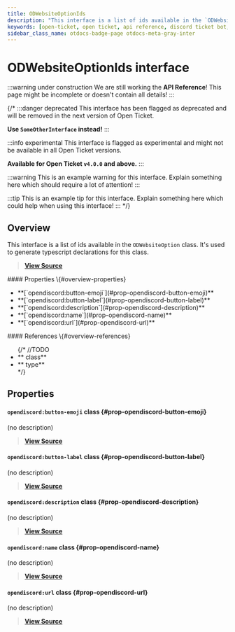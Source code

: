 ```yaml
---
title: ODWebsiteOptionIds
description: "This interface is a list of ids available in the `ODWebsiteOption` class. It's used to generate typescript declarations for this class."
keywords: [open-ticket, open ticket, api reference, discord ticket bot, interface]
sidebar_class_name: otdocs-badge-page otdocs-meta-gray-inter
---
```

<head>
    <link rel="apple-touch-icon" href="/img/logo_vertical.png"/>
</head>

# ODWebsiteOptionIds <M color="gray">interface</M>

:::warning under construction
We are still working the **API Reference**! This page might be incomplete or doesn't contain all details!
:::

{/*
:::danger deprecated
This interface has been flagged as deprecated and will be removed in the next version of Open Ticket.

**Use `SomeOtherInterface` instead!**
:::

:::info experimental
This interface is flagged as experimental and might not be available in all Open Ticket versions.

**Available for Open Ticket `v4.0.0` and above.**
:::

:::warning
This is an example warning for this interface. Explain something here which should require a lot of attention!
:::

:::tip
This is an example tip for this interface. Explain something here which could help when using this interface!
:::
*/}

## Overview
This interface is a list of ids available in the `ODWebsiteOption` class.
It's used to generate typescript declarations for this class.

> [**View Source**](https://otgithub.dj-dj.be/tree/main/src/core/api/openticket/option.ts#L232)

<FlexHorizontal>
<div style={{width:"50%"}} className="otdocs-flex-mobile-width">
    #### Properties \{#overview-properties}
    <ul>
        <li>**[`opendiscord:button-emoji`](#prop-opendiscord-button-emoji)**</li>
        <li>**[`opendiscord:button-label`](#prop-opendiscord-button-label)**</li>
        <li>**[`opendiscord:description`](#prop-opendiscord-description)**</li>
        <li>**[`opendiscord:name`](#prop-opendiscord-name)**</li>
        <li>**[`opendiscord:url`](#prop-opendiscord-url)**</li>
    </ul>
</div>
<div style={{width:"50%"}} className="otdocs-flex-mobile-width">
    #### References \{#overview-references}
    <ul>
        {/*
        //TODO
        <li>**<code><ApiUrl url="class:ODId" label="api.ODId"/></code> <M color="purple">class</M>**</li>
        <li>**<code><ApiUrl url="type:ODExampleType" label="api.ODExampleType"/></code> <M color="brown">type</M>**</li>
        */}
    </ul>
</div>
</FlexHorizontal>

## Properties
<Divider></Divider>
#### `opendiscord:button-emoji` <M color="purple">class</M> <ApiBlock><ApiUrl url="class:ODOptionData" label="api.ODOptionData"/></ApiBlock> \{#prop-opendiscord-button-emoji}
(no description)

> [**View Source**](https://otgithub.dj-dj.be/tree/main/src/core/api/openticket/option.ts#L236)

<Divider></Divider>
#### `opendiscord:button-label` <M color="purple">class</M> <ApiBlock><ApiUrl url="class:ODOptionData" label="api.ODOptionData"/></ApiBlock> \{#prop-opendiscord-button-label}
(no description)

> [**View Source**](https://otgithub.dj-dj.be/tree/main/src/core/api/openticket/option.ts#L237)

<Divider></Divider>
#### `opendiscord:description` <M color="purple">class</M> <ApiBlock><ApiUrl url="class:ODOptionData" label="api.ODOptionData"/></ApiBlock> \{#prop-opendiscord-description}
(no description)

> [**View Source**](https://otgithub.dj-dj.be/tree/main/src/core/api/openticket/option.ts#L234)

<Divider></Divider>
#### `opendiscord:name` <M color="purple">class</M> <ApiBlock><ApiUrl url="class:ODOptionData" label="api.ODOptionData"/></ApiBlock> \{#prop-opendiscord-name}
(no description)

> [**View Source**](https://otgithub.dj-dj.be/tree/main/src/core/api/openticket/option.ts#L233)

<Divider></Divider>
#### `opendiscord:url` <M color="purple">class</M> <ApiBlock><ApiUrl url="class:ODOptionData" label="api.ODOptionData"/></ApiBlock> \{#prop-opendiscord-url}
(no description)

> [**View Source**](https://otgithub.dj-dj.be/tree/main/src/core/api/openticket/option.ts#L239)

<Divider></Divider>
